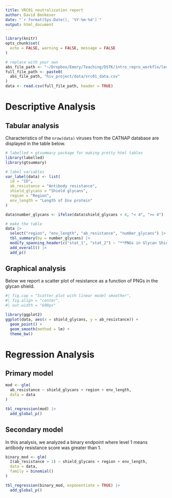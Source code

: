 ```yaml
---
title: VRC01 neutralization report
author: David Benkeser
date: "`r format(Sys.Date(), '%Y-%m-%d')`"
output: html_document
---
```


```r
library(knitr)
opts_chunk$set(
  echo = FALSE, warning = FALSE, message = FALSE
)
```


```r
# replace with your own
abs_file_path <- "~/Dropbox/Emory/Teaching/DSTK/intro_repro_workflo/lectures/04_rmarkdown/"
full_file_path <- paste0(
  abs_file_path, "hiv_project/data/vrc01_data.csv"
)
data <- read.csv(full_file_path, header = TRUE)
```

# Descriptive Analysis

## Tabular analysis

Characteristics of the `nrow(data)` viruses from the CATNAP database are displayed in the table below.

```r
# labelled + gtsummary package for making pretty html tables
library(labelled)
library(gtsummary)

# label variables
var_label(data) <- list(
  id = "ID",
  ab_resistance = "Antibody resistance",
  shield_glycans = "Shield glycans",
  region = "Region",
  env_length = "Length of Env protein"
)

data$number_glycans <- ifelse(data$shield_glycans < 4, "< 4", ">= 4")

# make the table
data |> 
  select("region", "env_length", "ab_resistance", "number_glycans") |>
  tbl_summary(by = number_glycans) |> 
  modify_spanning_header(c("stat_1", "stat_2") ~ "**PNGs in Glycan Shield**") |>
  add_overall() |>
  add_p()
```


## Graphical analysis

Below we report a scatter plot of resistance as a function of PNGs in the glycan shield.

```r
#| fig.cap = "Scatter plot with linear model smoother",
#| fig.align = "center", 
#| out.width = "600px"

library(ggplot2)
ggplot(data, aes(x = shield_glycans, y = ab_resistance)) + 
  geom_point() +
  geom_smooth(method = lm) + 
  theme_bw()
```

# Regression Analysis

## Primary model

```r
mod <- glm(
  ab_resistance ~ shield_glycans + region + env_length,
  data = data
)

tbl_regression(mod) |>
  add_global_p()
```

## Secondary model

In this analysis, we analyzed a binary endpoint where level 1 means antibody resistance score was greater than 1.

```r
binary_mod <- glm(
  I(ab_resistance > 1) ~ shield_glycans + region + env_length,
  data = data, 
  family = binomial()
)

tbl_regression(binary_mod, exponentiate = TRUE) |>
  add_global_p()
```